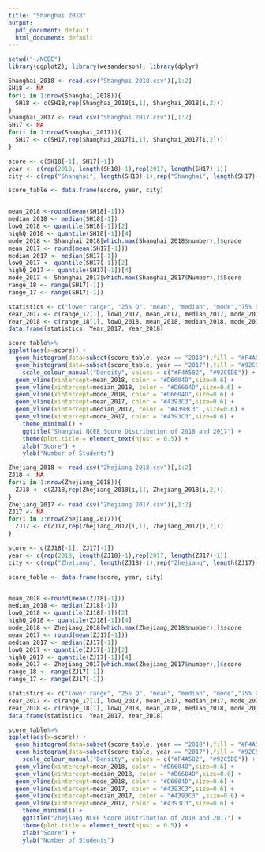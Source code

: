 ```yaml
---
title: "Shanghai 2018"
output:
  pdf_document: default
  html_document: default
---
```


```r
setwd("~/NCEE")
library(ggplot2); library(wesanderson); library(dplyr)
```

```r
Shanghai_2018 <- read.csv("Shanghai 2018.csv")[,1:2]
SH18 <- NA
for(i in 1:nrow(Shanghai_2018)){
  SH18 <- c(SH18,rep(Shanghai_2018[i,1], Shanghai_2018[i,2]))
}
Shanghai_2017 <- read.csv("Shanghai 2017.csv")[,1:2]
SH17 <- NA
for(i in 1:nrow(Shanghai_2017)){
  SH17 <- c(SH17,rep(Shanghai_2017[i,1], Shanghai_2017[i,2]))
}

score <- c(SH18[-1], SH17[-1])
year <- c(rep(2018, length(SH18)-1),rep(2017, length(SH17)-1))
city <- c(rep("Shanghai", length(SH18)-1),rep("Shanghai", length(SH17)-1))

score_table <- data.frame(score, year, city)


mean_2018 <-round(mean(SH18[-1]))
median_2018 <- median(SH18[-1])
lowQ_2018 <- quantile(SH18[-1])[2]
highQ_2018 <- quantile(SH18[-1])[4]
mode_2018 <- Shanghai_2018[which.max(Shanghai_2018$number),]$grade
mean_2017 <- round(mean(SH17[-1]))
median_2017 <- median(SH17[-1])
lowQ_2017 <- quantile(SH17[-1])[2]
highQ_2017 <- quantile(SH17[-1])[4]
mode_2017 <- Shanghai_2017[which.max(Shanghai_2017$Number),]$Score
range_18 <- range(SH17[-1])
range_17 <- range(SH17[-1])

statistics <- c("lower range", "25% Q", "mean", "median", "mode","75% Q", "higher range")
Year_2017 <- c(range_17[1], lowQ_2017, mean_2017, median_2017, mode_2017, highQ_2017, range_17[2])
Year_2018 <- c(range_18[1], lowQ_2018, mean_2018, median_2018, mode_2018, highQ_2018, range_18[2])
data.frame(statistics, Year_2017, Year_2018)

score_table%>%
ggplot(aes(x=score)) + 
  geom_histogram(data=subset(score_table, year == "2018"),fill = "#F4A582", binwidth = 0.5,alpha = 0.6) +
  geom_histogram(data=subset(score_table, year == "2017"),fill = "#92C5DE", binwidth = 0.5,alpha = 0.6) +
    scale_colour_manual("Density", values = c("#F4A582", "#92C5DE")) +
  geom_vline(xintercept=mean_2018, color = "#D6604D",size=0.6) +
  geom_vline(xintercept=median_2018, color = "#D6604D",size=0.6) +
  geom_vline(xintercept=mode_2018, color = "#D6604D",size=0.6) +
  geom_vline(xintercept=mean_2017, color = "#4393C3",size=0.6) +
  geom_vline(xintercept=median_2017, color = "#4393C3" ,size=0.6) +
  geom_vline(xintercept=mode_2017, color = "#4393C3",size=0.6) +
    theme_minimal() +
    ggtitle("Shanghai NCEE Score Distribution of 2018 and 2017") +
    theme(plot.title = element_text(hjust = 0.5)) +
    xlab("Score") +
    ylab("Number of Students")

```


```r
Zhejiang_2018 <- read.csv("Zhejiang 2018.csv")[,1:2]
ZJ18 <- NA
for(i in 1:nrow(Zhejiang_2018)){
  ZJ18 <- c(ZJ18,rep(Zhejiang_2018[i,1], Zhejiang_2018[i,2]))
}
Zhejiang_2017 <- read.csv("Zhejiang 2017.csv")[,1:2]
ZJ17 <- NA
for(i in 1:nrow(Zhejiang_2017)){
  ZJ17 <- c(ZJ17,rep(Zhejiang_2017[i,1], Zhejiang_2017[i,2]))
}

score <- c(ZJ18[-1], ZJ17[-1])
year <- c(rep(2018, length(ZJ18)-1),rep(2017, length(ZJ17)-1))
city <- c(rep("Zhejiang", length(ZJ18)-1),rep("Zhejiang", length(ZJ17)-1))

score_table <- data.frame(score, year, city)


mean_2018 <-round(mean(ZJ18[-1]))
median_2018 <- median(ZJ18[-1])
lowQ_2018 <- quantile(ZJ18[-1])[2]
highQ_2018 <- quantile(ZJ18[-1])[4]
mode_2018 <- Zhejiang_2018[which.max(Zhejiang_2018$number),]$score
mean_2017 <- round(mean(ZJ17[-1]))
median_2017 <- median(ZJ17[-1])
lowQ_2017 <- quantile(ZJ17[-1])[2]
highQ_2017 <- quantile(ZJ17[-1])[4]
mode_2017 <- Zhejiang_2017[which.max(Zhejiang_2017$number),]$score
range_18 <- range(ZJ17[-1])
range_17 <- range(ZJ17[-1])

statistics <- c("lower range", "25% Q", "mean", "median", "mode","75% Q", "higher range")
Year_2017 <- c(range_17[1], lowQ_2017, mean_2017, median_2017, mode_2017, highQ_2017, range_17[2])
Year_2018 <- c(range_18[1], lowQ_2018, mean_2018, median_2018, mode_2018, highQ_2018, range_18[2])
data.frame(statistics, Year_2017, Year_2018)

score_table%>%
ggplot(aes(x=score)) + 
  geom_histogram(data=subset(score_table, year == "2018"),fill = "#F4A582", binwidth = 0.5,alpha = 0.6) +
  geom_histogram(data=subset(score_table, year == "2017"),fill = "#92C5DE", binwidth = 0.5,alpha = 0.6) +
    scale_colour_manual("Density", values = c("#F4A582", "#92C5DE")) +
  geom_vline(xintercept=mean_2018, color = "#D6604D",size=0.6) +
  geom_vline(xintercept=median_2018, color = "#D6604D",size=0.6) +
  geom_vline(xintercept=mode_2018, color = "#D6604D",size=0.6) +
  geom_vline(xintercept=mean_2017, color = "#4393C3",size=0.6) +
  geom_vline(xintercept=median_2017, color = "#4393C3" ,size=0.6) +
  geom_vline(xintercept=mode_2017, color = "#4393C3",size=0.6) +
    theme_minimal() +
    ggtitle("Zhejiang NCEE Score Distribution of 2018 and 2017") +
    theme(plot.title = element_text(hjust = 0.5)) +
    xlab("Score") +
    ylab("Number of Students")


```

